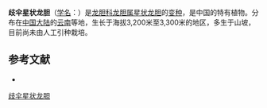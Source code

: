 {{Infraspeciesbox
| name = 歧伞星状龙胆
| status = 
| status_system = 
| image =
| genus = Gentiana
| species link = 星状龙胆
| species = stellulata
| varietas = dichotoma
| authority = 
}}

'''歧伞星状龙胆'''（[[学名|学名]]：{{lang|la|''Gentiana stellulata'' var. ''dichotoma''}}）是[[龙胆科|龙胆科]][[龙胆属|龙胆属]][[星状龙胆|星状龙胆]]的[[变种|变种]]，是中国的特有植物。分布在[[中国大陆|中国大陆]]的[[云南|云南]]等地，生长于海拔3,200米至3,300米的地区，多生于山坡，目前尚未由人工引种栽培。

== 参考文献 ==
<div class="references-small">
* {{cite web| url =http://www.bioinfo.cn/db05/KmzwSpecies.php?action=view&id=30507| title =歧伞星状龙胆（变种）| work =《中国高等植物数据库全库》| publisher =中国科学院微生物研究所| author =昆明植物研究所| accessdate =2009-02-26| deadurl =yes| archiveurl =https://web.archive.org/web/20160305005231/http://www.bioinfo.cn/db05/KmzwSpecies.php?action=view&id=30507| archivedate =2016-03-05}}
</div>
{{Taxonbar|from=Q11125063}}

[[Category:龙胆属|歧伞星状龙胆]]


{{植物小作品}}